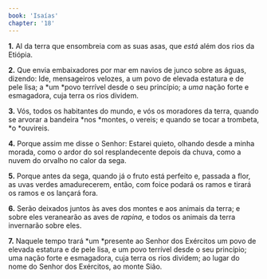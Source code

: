 ```yaml
---
book: 'Isaías'
chapter: '18'
---
```


**1.** AI da terra que ensombreia com as suas asas, que *está* além dos rios da Etiópia.

**2.** Que envia embaixadores por mar em navios de junco sobre as águas, dizendo: Ide, mensageiros velozes, a um povo de elevada estatura e de pele lisa; a *um *povo terrível desde o seu princípio; a *uma* nação forte e esmagadora, cuja terra os rios dividem.

**3.** Vós, todos os habitantes do mundo, e vós os moradores da terra, quando se arvorar a bandeira *nos *montes, o vereis; e quando se tocar a trombeta, *o *ouvireis.

**4.** Porque assim me disse o Senhor: Estarei quieto, olhando desde a minha morada, como o ardor do sol resplandecente depois da chuva, como a nuvem do orvalho no calor da sega.

**5.** Porque antes da sega, quando já o fruto está perfeito e, passada a flor, as uvas verdes amadurecerem, então, com foice podará os ramos e tirará os ramos e os lançará fora.

**6.** Serão deixados juntos às aves dos montes e aos animais da terra; e sobre eles veranearão as aves de *rapina,* e todos os animais da terra invernarão sobre eles.

**7.** Naquele tempo trará *um *presente ao Senhor dos Exércitos um povo de elevada estatura e de pele lisa, e um povo terrível desde o seu princípio; uma nação forte e esmagadora, cuja terra os rios dividem; ao lugar do nome do Senhor dos Exércitos, ao monte Sião.